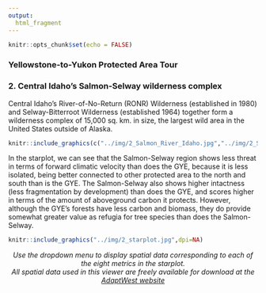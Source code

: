 ```yaml
---
output:
  html_fragment
---
```

```r
knitr::opts_chunk$set(echo = FALSE)
```
### **Yellowstone-to-Yukon Protected Area Tour**
### **2. Central Idaho's Salmon-Selway wilderness complex**

Central Idaho's River-of-No-Return (RONR) Wilderness (established in 1980) and Selway-Bitterroot Wilderness (established 1964) together form a wilderness complex of 15,000 sq. km. in size, the largest wild area in the United States outside of Alaska.

```r
knitr::include_graphics(c("../img/2_Salmon_River_Idaho.jpg","../img/2_SelwayBitterroot.jpg"))
```
In the starplot, we can see that the Salmon-Selway region shows less threat in terms of forward climatic velocity than does the GYE, because it is less isolated, being better connected to other protected area to the north and south than is the GYE. The Salmon-Selway also shows higher intactness (less fragmentation by development) than does the GYE, and scores higher in terms of the amount of aboveground carbon it protects. However, although the GYE's forests have less carbon and biomass, they do provide somewhat greater value as refugia for tree species than does the Salmon-Selway.

```r
knitr::include_graphics("../img/2_starplot.jpg",dpi=NA)
```

<p align="center">
_Use the dropdown menu to display spatial data corresponding to each of the eight metrics in the starplot. 
<br>
All spatial data used in this viewer are freely available for download at the [AdaptWest website](http://adaptwest.databasin.org)_
</p>

